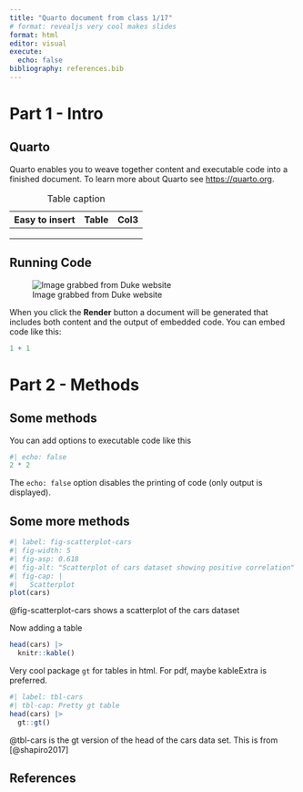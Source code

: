```yaml
---
title: "Quarto document from class 1/17"
# format: revealjs very cool makes slides
format: html
editor: visual
execute: 
  echo: false 
bibliography: references.bib
---
```


# Part 1 - Intro

## Quarto

Quarto enables you to weave together content and executable code into a finished document. To learn more about Quarto see <https://quarto.org>.

| Easy to insert | Table | Col3 |
|----------------|-------|------|
|                |       |      |
|                |       |      |
|                |       |      |

: Table caption

## Running Code

![Image grabbed from Duke website](images/image-850158867.png)

When you click the **Render** button a document will be generated that includes both content and the output of embedded code. You can embed code like this:

```r
1 + 1
```

# Part 2 - Methods

## Some methods

You can add options to executable code like this

```r
#| echo: false
2 * 2
```

The `echo: false` option disables the printing of code (only output is displayed).

## Some more methods

```r
#| label: fig-scatterplot-cars
#| fig-width: 5
#| fig-asp: 0.618
#| fig-alt: "Scatterplot of cars dataset showing positive correlation"
#| fig-cap: |
#|   Scatterplot
plot(cars)
```

@fig-scatterplot-cars shows a scatterplot of the cars dataset

Now adding a table

```r

head(cars) |>
  knitr::kable()
```

Very cool package `gt` for tables in html. For pdf, maybe kableExtra is preferred.

```r
#| label: tbl-cars
#| tbl-cap: Pretty gt table
head(cars) |>
  gt::gt()
```

@tbl-cars is the gt version of the head of the cars data set. This is from [@shapiro2017]

## References

